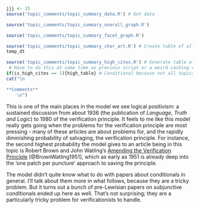 ```r
jjj <- 15
source('topic_comments/topic_summary_data.R') # Get data
```

```r
source('topic_comments/topic_summary_overall_graph.R')
```

```r
source('topic_comments/topic_summary_facet_graph.R')
```

```r
source('topic_comments/topic_summary_char_art.R') # Create table of all articles in topic
temp_dt
```

```r
source('topic_comments/topic_summary_high_cites.R') # Generate table of highly cited articles. 
 # Have to do this at same time as previous script or a weird caching error occurs.
if(is_high_cites == 1){high_table} # Conditional because not all topics have high cites
cat("\n

**Comments**
	\n")
```

This is one of the main places in the model we see logical positivism: a sustained discussion from about 1936 (the publication of _Language, Truth and Logic_) to 1980 of the verification principle. It feels to me like this model really gets going when the problems for the verification principle are most pressing - many of these articles are about problems for, and the rapidly diminishing probability of salvaging, the verification principle. For instance, the second highest probability the model gives to an article being in this topic is Robert Brown and John Watling's [Amending the Verification Principle](https://philpapers.org/rec/BROATV) [@BrownWatling1951], which as early as 1951 is already deep into the 'one patch per puncture' approach to saving the principle.

The model didn't quite know what to do with papers about conditionals in general. I'll talk about them more in what follows, because they are a tricky problem. But it turns out a bunch of pre-Lewisian papers on subjunctive conditionals ended up here as well. That's not surprising; they are a particularly tricky problem for verificationists to handle.
